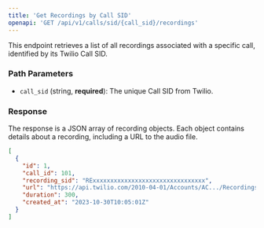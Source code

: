 ```yaml
---
title: 'Get Recordings by Call SID'
openapi: 'GET /api/v1/calls/sid/{call_sid}/recordings'
---
```


This endpoint retrieves a list of all recordings associated with a specific call, identified by its Twilio Call SID.

### Path Parameters

- `call_sid` (string, **required**): The unique Call SID from Twilio.

### Response

The response is a JSON array of recording objects. Each object contains details about a recording, including a URL to the audio file.

```json Response
[
  {
    "id": 1,
    "call_id": 101,
    "recording_sid": "RExxxxxxxxxxxxxxxxxxxxxxxxxxxxxxxx",
    "url": "https://api.twilio.com/2010-04-01/Accounts/AC.../Recordings/RE...",
    "duration": 300,
    "created_at": "2023-10-30T10:05:01Z"
  }
]
``` 